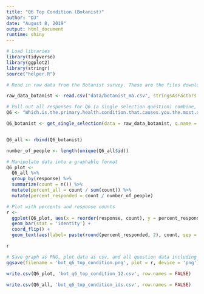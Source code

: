 ```yaml
---
title: "Q6 Top Condition (Botanist)"
author: "DJ"
date: "August 8, 2019"
output: html_document
runtime: shiny
---
```


```r
# Load libraries
library(tidyverse)
library(ggplot2)
library(stringr)
source("helper.R")
```

```r
# Read in raw data from the Botanist survey. These are the files downloaded from survey monkey saved as a .csv

raw_data_botanist <- read.csv("data/botanist_ma.csv", stringsAsFactors = FALSE)
```

```r
# Pull out all responses for Q6 (a single selection question) combine, then determine 'question n'
Q6 <- "Which.is.the.primary.health.condition.that.causes.you.the.most.distress...Please.select.one."

Q6_botanist <- get_single_selection(data = raw_data_botanist, q.name = Q6)


Q6_all <- rbind(Q6_botanist)

number_of_people <- length(unique(Q6_all$id))
```

```r
# Manipulate data into a graphable format
Q6_plot <- 
  Q6_all %>%
  group_by(response) %>%
  summarize(count = n()) %>%
  mutate(percent_all = count / sum(count)) %>%
  mutate(percent_responded = count / number_of_people)
```

```r
# Plot with percents and response counts
r <- 
  ggplot(Q6_plot, aes(x = reorder(response, count), y = percent_responded)) +
  geom_bar(stat = 'identity') +
  coord_flip() +
  geom_text(aes(label= paste(round(percent_responded, 2), count, sep = "***")))

r
```

```r
# Save graph as PNG, plot data as csv, and all question data including response IDs as csv (save question n and N at end of plot file as "_x.x")
ggsave(filename = 'bot_q6_top_condition.png', plot = r, device = 'png')

write.csv(Q6_plot, 'bot_q6_top_condition_12.csv', row.names = FALSE)

write.csv(Q6_all, 'bot_q6_top_condition_ids.csv', row.names = FALSE)
```
